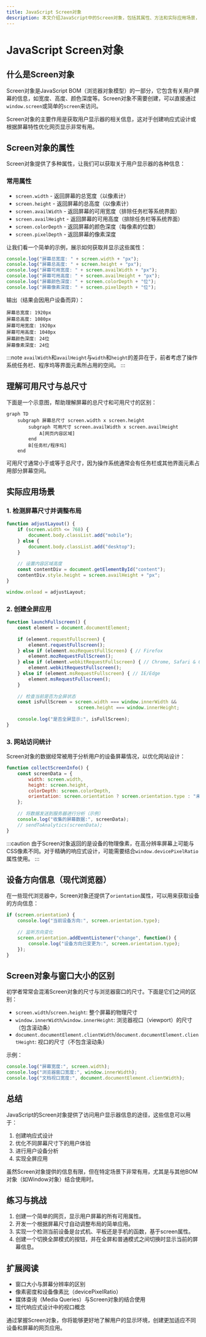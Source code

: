 ```yaml
---
title: JavaScript Screen对象
description: 本文介绍JavaScript中的Screen对象，包括其属性、方法和实际应用场景，帮助初学者了解如何获取并使用用户屏幕信息。
---
```


# JavaScript Screen对象

## 什么是Screen对象

Screen对象是JavaScript BOM（浏览器对象模型）的一部分，它包含有关用户屏幕的信息，如宽度、高度、颜色深度等。Screen对象不需要创建，可以直接通过`window.screen`或简单的`screen`来访问。

Screen对象的主要作用是获取用户显示器的相关信息，这对于创建响应式设计或根据屏幕特性优化网页显示非常有用。

## Screen对象的属性

Screen对象提供了多种属性，让我们可以获取关于用户显示器的各种信息：

### 常用属性

- `screen.width` - 返回屏幕的总宽度（以像素计）
- `screen.height` - 返回屏幕的总高度（以像素计）
- `screen.availWidth` - 返回屏幕的可用宽度（排除任务栏等系统界面）
- `screen.availHeight` - 返回屏幕的可用高度（排除任务栏等系统界面）
- `screen.colorDepth` - 返回屏幕的颜色深度（每像素的位数）
- `screen.pixelDepth` - 返回屏幕的像素深度

让我们看一个简单的示例，展示如何获取并显示这些属性：

```javascript
console.log("屏幕总宽度: " + screen.width + "px");
console.log("屏幕总高度: " + screen.height + "px");
console.log("屏幕可用宽度: " + screen.availWidth + "px");
console.log("屏幕可用高度: " + screen.availHeight + "px");
console.log("屏幕颜色深度: " + screen.colorDepth + "位");
console.log("屏幕像素深度: " + screen.pixelDepth + "位");
```

输出（结果会因用户设备而异）：
```
屏幕总宽度: 1920px
屏幕总高度: 1080px
屏幕可用宽度: 1920px
屏幕可用高度: 1040px
屏幕颜色深度: 24位
屏幕像素深度: 24位
```

:::note
`availWidth`和`availHeight`与`width`和`height`的差异在于，前者考虑了操作系统任务栏、程序坞等界面元素所占用的空间。
:::

## 理解可用尺寸与总尺寸

下面是一个示意图，帮助理解屏幕的总尺寸和可用尺寸的区别：

```mermaid
graph TD
    subgraph 屏幕总尺寸 screen.width x screen.height
        subgraph 可用尺寸 screen.availWidth x screen.availHeight
            A[网页内容区域]
        end
        B[任务栏/程序坞]
    end
```

可用尺寸通常小于或等于总尺寸，因为操作系统通常会有任务栏或其他界面元素占用部分屏幕空间。

## 实际应用场景

### 1. 检测屏幕尺寸并调整布局

```javascript
function adjustLayout() {
    if (screen.width <= 768) {
        document.body.classList.add("mobile");
    } else {
        document.body.classList.add("desktop");
    }
    
    // 设置内容区域高度
    const contentDiv = document.getElementById("content");
    contentDiv.style.height = screen.availHeight + "px";
}

window.onload = adjustLayout;
```

### 2. 创建全屏应用

```javascript
function launchFullscreen() {
    const element = document.documentElement;
    
    if (element.requestFullscreen) {
        element.requestFullscreen();
    } else if (element.mozRequestFullScreen) { // Firefox
        element.mozRequestFullScreen();
    } else if (element.webkitRequestFullscreen) { // Chrome, Safari & Opera
        element.webkitRequestFullscreen();
    } else if (element.msRequestFullscreen) { // IE/Edge
        element.msRequestFullscreen();
    }
    
    // 检查当前是否为全屏状态
    const isFullScreen = screen.width === window.innerWidth && 
                          screen.height === window.innerHeight;
    
    console.log("是否全屏显示:", isFullScreen);
}
```

### 3. 网站访问统计

Screen对象的数据经常被用于分析用户的设备屏幕情况，以优化网站设计：

```javascript
function collectScreenInfo() {
    const screenData = {
        width: screen.width,
        height: screen.height,
        colorDepth: screen.colorDepth,
        orientation: screen.orientation ? screen.orientation.type : "未知"
    };
    
    // 将数据发送到服务器进行分析（示例）
    console.log("收集的屏幕数据:", screenData);
    // sendToAnalytics(screenData);
}
```

:::caution
由于Screen对象返回的是设备的物理像素，在高分辨率屏幕上可能与CSS像素不同。对于精确的响应式设计，可能需要结合`window.devicePixelRatio`属性使用。
:::

## 设备方向信息（现代浏览器）

在一些现代浏览器中，Screen对象还提供了`orientation`属性，可以用来获取设备的方向信息：

```javascript
if (screen.orientation) {
    console.log("当前设备方向:", screen.orientation.type);
    
    // 监听方向变化
    screen.orientation.addEventListener("change", function() {
        console.log("设备方向已变更为:", screen.orientation.type);
    });
}
```

## Screen对象与窗口大小的区别

初学者常常会混淆Screen对象的尺寸与浏览器窗口的尺寸。下面是它们之间的区别：

- `screen.width`/`screen.height`: 整个屏幕的物理尺寸
- `window.innerWidth`/`window.innerHeight`: 浏览器视口（viewport）的尺寸（包含滚动条）
- `document.documentElement.clientWidth`/`document.documentElement.clientHeight`: 视口的尺寸（不包含滚动条）

示例：

```javascript
console.log("屏幕宽度:", screen.width);
console.log("浏览器窗口宽度:", window.innerWidth);
console.log("文档视口宽度:", document.documentElement.clientWidth);
```

## 总结

JavaScript的Screen对象提供了访问用户显示器信息的途径，这些信息可以用于：

1. 创建响应式设计
2. 优化不同屏幕尺寸下的用户体验
3. 进行用户设备分析
4. 实现全屏应用

虽然Screen对象提供的信息有限，但在特定场景下非常有用，尤其是与其他BOM对象（如Window对象）结合使用时。

## 练习与挑战

1. 创建一个简单的网页，显示用户屏幕的所有可用属性。
2. 开发一个根据屏幕尺寸自动调整布局的简单应用。
3. 实现一个检测当前设备是台式机、平板还是手机的函数，基于screen属性。
4. 创建一个切换全屏模式的按钮，并在全屏和普通模式之间切换时显示当前的屏幕信息。

## 扩展阅读

- 窗口大小与屏幕分辨率的区别
- 像素密度和设备像素比（devicePixelRatio）
- 媒体查询（Media Queries）与Screen对象的结合使用
- 现代响应式设计中的视口概念

通过掌握Screen对象，你将能够更好地了解用户的显示环境，创建更加适应不同设备和屏幕的网页应用。